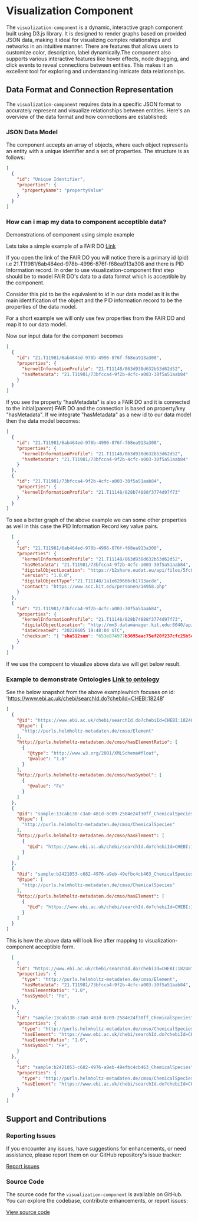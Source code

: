 
<Meta title="Introduction/Visualization Component" />

# Visualization Component

The `visualization-component` is a dynamic, interactive graph component built using D3.js library. It is designed to render graphs based on provided JSON data, making it ideal for visualizing complex relationships and networks in an intuitive manner. There are features that allows users to customize color, description, label dynamically.The component also supports various interactive features like hover effects, node dragging, and click events to reveal connections between entities. This makes it an excellent tool for exploring and understanding intricate data relationships.

## Data Format and Connection Representation

The `visualization-component` requires data in a specific JSON format to accurately represent and visualize relationships between entities. Here's an overview of the data format and how connections are established:

### JSON Data Model

The component accepts an array of objects, where each object represents an entity with a unique identifier and a set of properties. The structure is as follows:

```json
[
  {
    "id": "Unique Identifier",
    "properties": {
      "propertyName": "propertyValue"
    }
  }
]
```

### How can i map my data to component acceptible data?


Demonstrations of component using simple example

Lets take a simple example of a FAIR DO [Link](https://kit-data-manager.github.io/fairdoscope/?pid=21.T11981/6ab464ed-978b-4996-876f-f68ea913a308)


If you open the link of the FAIR DO you will notice there is a primary id (pid) i.e 21.T11981/6ab464ed-978b-4996-876f-f68ea913a308 and there is PID Information record.
In order to use visualization-component first step should be to model FAIR DO's data to a data format which is acceptible by the component.

Consider this pid to be the equivalent to id in our data model as it is the main identification of the object and the PID information record to be the properties of the data model.

For a short example we will only use few properties from the FAIR DO and map it to our data model.

Now our input data for the component becomes 
```json
[
  {
    "id": "21.T11981/6ab464ed-978b-4996-876f-f68ea913a308",
    "properties": {
      "kernelInformationProfile": "21.T11148/863d938d632b53d62d52",
      "hasMetadata": "21.T11981/73bfcca4-9f2b-4cfc-a003-30f5a51aab84"
    }
  }
]
```
If you see the property "hasMetadata" is also a FAIR DO and it is connected to the initial(parent) FAIR DO and the connection is based on property/key "hasMetadata".
If we integrate "hasMetadata" as a new id to our data model then the data model becomes:

```json
[
  {
    "id": "21.T11981/6ab464ed-978b-4996-876f-f68ea913a308",
    "properties": {
      "kernelInformationProfile": "21.T11148/863d938d632b53d62d52",
      "hasMetadata": "21.T11981/73bfcca4-9f2b-4cfc-a003-30f5a51aab84"
    }
  },
  {
    "id": "21.T11981/73bfcca4-9f2b-4cfc-a003-30f5a51aab84",
    "properties": {
      "kernelInformationProfile": "21.T11148/828b74888f3774d97f73"
    }
  }
]
``` 


To see a better graph of the above example we can some other properties as well in this case the PID Information Record key value pairs.

```json
  [
    {
    "id": "21.T11981/6ab464ed-978b-4996-876f-f68ea913a308",
    "properties": {
      "kernelInformationProfile": "21.T11148/863d938d632b53d62d52",
      "hasMetadata": "21.T11981/73bfcca4-9f2b-4cfc-a003-30f5a51aab84",
      "digitalObjectLocation": "https://b2share.eudat.eu/api/files/5fc88ad5-2f13-483c-8b80-a5862c91dbbb/Biological.tar#L7_dc3e2161576ff12aa04a2f6a4f7bb69a.jpg",
      "version": "1.0.0",
      "digitalObjectType":"21.T11148/1a1e620666cb1713acde",
      "contact": "https://www.scc.kit.edu/personen/14958.php"
    }
  },
  {
    "id": "21.T11981/73bfcca4-9f2b-4cfc-a003-30f5a51aab84",
    "properties": {
      "kernelInformationProfile": "21.T11148/828b74888f3774d97f73",
      "digitalObjectLocation": "http://mm3.datamanager.kit.edu:8040/api/v1/metadata/SEMDataSetV2",
      "dateCreated": "20220605 19:48:04 UTC",
      "checksum": "{ "sha512sum": "653e874977b3695aac75ef20f237cfc25b5cfff1e72bab0c5cbec5ce0eb7fa3b0a6b29049cbfcf0d2e6f961c7a2d5c5ad1ac2b7d83db194f7aba6ab2518ddc9f" }"
    }
  }
]
```
If we use the compoent to visualize above data we will get below result.

<Canvas>
  <Story id="components-visualizationcomponent--first-demo" />
</Canvas>

### Example to demonstrate Ontologies [Link to ontology](https://git.rwth-aachen.de/nfdi-matwerk/ta-oms/iuc17_demonstrator/-/blob/dataset_for_viz/example_dataset/dataset_1/triples?ref_type=heads#L132)

See the below snapshot from the above examplewhich focuses on id: 'https://www.ebi.ac.uk/chebi/searchId.do?chebiId=CHEBI:18248'

```JSON
[
  {
    "@id": "https://www.ebi.ac.uk/chebi/searchId.do?chebiId=CHEBI:18248",
    "@type": [
      "http://purls.helmholtz-metadaten.de/cmso/Element"
    ],
    "http://purls.helmholtz-metadaten.de/cmso/hasElementRatio": [
      {
        "@type": "http://www.w3.org/2001/XMLSchema#float",
        "@value": "1.0"
      }
    ],
    "http://purls.helmholtz-metadaten.de/cmso/hasSymbol": [
      {
        "@value": "Fe"
      }
    ]
  },
  {
    "@id": "sample:13cab138-c3a0-481d-8c09-2584e24f30ff_ChemicalSpecies",
    "@type": [
      "http://purls.helmholtz-metadaten.de/cmso/ChemicalSpecies"
    ],
    "http://purls.helmholtz-metadaten.de/cmso/hasElement": [
      {
        "@id": "https://www.ebi.ac.uk/chebi/searchId.do?chebiId=CHEBI:18248"
      }
    ]
  },
  {
    "@id": "sample:b2421053-c682-4976-a9eb-49efbc4cb463_ChemicalSpecies",
    "@type": [
      "http://purls.helmholtz-metadaten.de/cmso/ChemicalSpecies"
    ],
    "http://purls.helmholtz-metadaten.de/cmso/hasElement": [
      {
        "@id": "https://www.ebi.ac.uk/chebi/searchId.do?chebiId=CHEBI:18248"
      }
    ]
  }
]

```

This is how the above data will look like after mapping to visualization-component acceptible form.

```json
  [
    {
    "id": "https://www.ebi.ac.uk/chebi/searchId.do?chebiId=CHEBI:18248",
    "properties": {
      "type": "http://purls.helmholtz-metadaten.de/cmso/Element",
      "hasMetadata": "21.T11981/73bfcca4-9f2b-4cfc-a003-30f5a51aab84",
      "hasElementRatio": "1.0",
      "hasSymbol": "Fe",
    }
  },
    {
    "id": "sample:13cab138-c3a0-481d-8c09-2584e24f30ff_ChemicalSpecies",
    "properties": {
      "type": "http://purls.helmholtz-metadaten.de/cmso/ChemicalSpecies",
      "hasElement": "https://www.ebi.ac.uk/chebi/searchId.do?chebiId=CHEBI:18248",
      "hasElementRatio": "1.0",
      "hasSymbol": "Fe",
    }
  },
    {
    "id": "sample:b2421053-c682-4976-a9eb-49efbc4cb463_ChemicalSpecies",
    "properties": {
      "type": "http://purls.helmholtz-metadaten.de/cmso/ChemicalSpecies",
      "hasElement": "https://www.ebi.ac.uk/chebi/searchId.do?chebiId=CHEBI:18248"
    }
  }
]
```

<Canvas>
  <Story id="components-visualizationcomponent--ontologies-demo" />
</Canvas>

## Support and Contributions

### Reporting Issues

If you encounter any issues, have suggestions for enhancements, or need assistance, please report them on our GitHub repository's issue tracker:

[Report issues](https://github.com/kit-data-manager/visualization-graph-web-component/issues)


### Source Code

The source code for the `visualization-component` is available on GitHub. You can explore the codebase, contribute enhancements, or report issues:

[View source code](https://github.com/kit-data-manager/visualization-graph-web-component)
